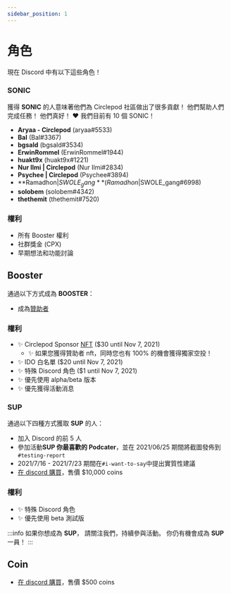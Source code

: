 ```yaml
---
sidebar_position: 1
---
```


# 角色

現在 Discord 中有以下這些角色！

### SONIC

獲得 **SONIC** 的人意味著他們為 Circlepod 社區做出了很多貢獻！
他們幫助人們完成任務！ 他們真好！ ❤️
我們目前有 10 個 SONIC！

- **Aryaa - Circlepod** (aryaa#5533)
- **Bal** (Bal#3367)
- **bgsald** (bgsald#3534)
- **ErwinRommel** (ErwinRommel#1944)
- **huakt9x** (huakt9x#1221)
- **Nur Ilmi | Circlepod** (Nur Ilmi#2834)
- **Psychee | Circlepod** (Psychee#3894)
- **Ramadhon|$SWOLE_gang** (Ramadhon|$SWOLE_gang#6998)
- **solobem** (solobem#4342)
- **thethemit** (thethemit#7520)

### 權利
- 所有 Booster 權利
- 社群獎金 (CPX)
- 早期想法和功能討論

## Booster
通過以下方式成為 **BOOSTER**：

- 成為[贊助者](/docs/sponsor)

### 權利
- ✨ Circlepod Sponsor [NFT](/docs/nfts/intro) ($30 until Nov 7, 2021)
    - ✨ 如果您獲得贊助者 nft，同時您也有 100% 的機會獲得獨家空投！
- ✨ IDO 白名單 ($20 until Nov 7, 2021)
- ✨ 特殊 Discord 角色 ($1 until Nov 7, 2021)
- ✨ 優先使用 alpha/beta 版本
- ✨ 優先獲得活動消息

### SUP

通過以下四種方式獲取 **SUP** 的人：

- 加入 Discord 的前 5 人
- 參加活動**SUP 你最喜歡的 Podcater**，並在 2021/06/25 期間將截圖發佈到`#testing-report`
- 2021/7/16 - 2021/7/23 期間在`#i-want-to-say`中提出實質性建議
- [在 discord 購買](https://discord.gg/VKCMHv9PN7)，售價 $10,000 coins

### 權利
- ✨ 特殊 Discord 角色
- ✨ 優先使用 beta 測試版

:::info
如果你想成為 **SUP**，
請關注我們，持續參與活動。
你仍有機會成為 **SUP** 一員！
:::

## Coin
- [在 discord 購買](https://discord.gg/VKCMHv9PN7)，售價 $500 coins